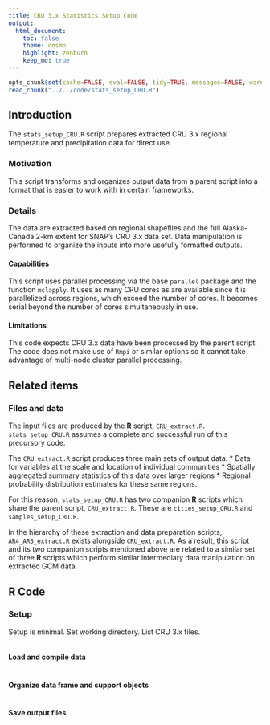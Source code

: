 ```yaml
---
title: CRU 3.x Statistics Setup Code
output:
  html_document:
    toc: false
    theme: cosmo
    highlight: zenburn
    keep_md: true
---
```


```r
opts_chunk$set(cache=FALSE, eval=FALSE, tidy=TRUE, messages=FALSE, warnings=FALSE)
read_chunk("../../code/stats_setup_CRU.R")
```


## Introduction
The `stats_setup_CRU.R` script prepares extracted CRU 3.x regional temperature and precipitation data for direct use.

### Motivation
This script transforms and organizes output data from a parent script into a format that is easier to work with in certain frameworks.

### Details
The data are extracted based on regional shapefiles and the full Alaska-Canada 2-km extent for SNAP's CRU 3.x data set.
Data manipulation is performed to organize the inputs into more usefully formatted outputs.


#### Capabilities
This script uses parallel processing via the base `parallel` package and the function `mclapply`.
It uses as many CPU cores as are available since it is parallelized across regions, which exceed the number of cores.
It becomes serial beyond the number of cores simultaneously in use.

#### Limitations
This code expects CRU 3.x data have been processed by the parent script.
The code does not make use of `Rmpi` or similar options so it cannot take advantage of multi-node cluster parallel processing.

## Related items

### Files and data
The input files are produced by the **R** script, `CRU_extract.R`. `stats_setup_CRU.R` assumes a complete and successful run of this precursory code.

The `CRU_extract.R` script produces three main sets of output data:
* Data for variables at the scale and location of individual communities
* Spatially aggregated summary statistics of this data over larger regions
* Regional probability distribution estimates for these same regions.

For this reason, `stats_setup_CRU.R` has two companion **R** scripts which share the parent script, `CRU_extract.R`. These are `cities_setup_CRU.R` and `samples_setup_CRU.R`.

In the hierarchy of these extraction and data preparation scripts, `AR4_AR5_extract.R` exists alongside `CRU_extract.R`.
As a result, this script and its two companion scripts mentioned above are related to a similar set of three **R** scripts which perform similar intermediary data manipulation on extracted GCM data.

## **R** Code

### Setup

Setup is minimal. Set working directory. List CRU 3.x files.

```r
```

#### Load and compile data

```r
```

#### Organize data frame and support objects

```r
```

#### Save output files

```r
```
